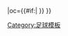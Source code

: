 {{fb team 
|t= 台灣體大
|tan= 台灣體大
|tc= TWN
|abb={{#if:{{{abb|}}}|台體}} 
|oc={{#if:{{{oc|}}}|{{{oc}}} }}
}}
<!--
--><noinclude>[[Category:足球模板]]</noinclude>